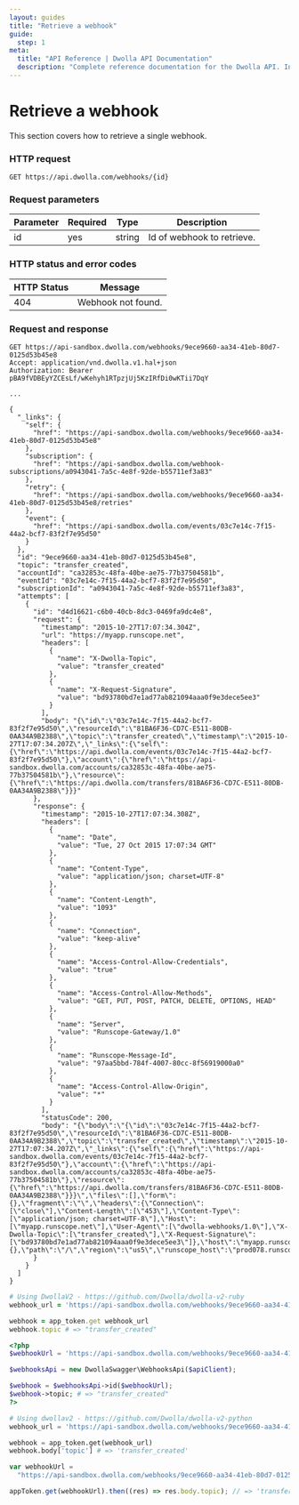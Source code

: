```yaml
---
layout: guides
title: "Retrieve a webhook"
guide:
  step: 1
meta:
  title: "API Reference | Dwolla API Documentation"
  description: "Complete reference documentation for the Dwolla API. Includes resource descriptions, endpoints and methods, parameters, and request and response examples."
---
```


# Retrieve a webhook

This section covers how to retrieve a single webhook.

### HTTP request

`GET https://api.dwolla.com/webhooks/{id}`

### Request parameters

| Parameter | Required | Type   | Description                |
| --------- | -------- | ------ | -------------------------- |
| id        | yes      | string | Id of webhook to retrieve. |

### HTTP status and error codes

| HTTP Status | Message            |
| ----------- | ------------------ |
| 404         | Webhook not found. |

### Request and response

```raw
GET https://api-sandbox.dwolla.com/webhooks/9ece9660-aa34-41eb-80d7-0125d53b45e8
Accept: application/vnd.dwolla.v1.hal+json
Authorization: Bearer pBA9fVDBEyYZCEsLf/wKehyh1RTpzjUj5KzIRfDi0wKTii7DqY

...

{
  "_links": {
    "self": {
      "href": "https://api-sandbox.dwolla.com/webhooks/9ece9660-aa34-41eb-80d7-0125d53b45e8"
    },
    "subscription": {
      "href": "https://api-sandbox.dwolla.com/webhook-subscriptions/a0943041-7a5c-4e8f-92de-b55711ef3a83"
    },
    "retry": {
      "href": "https://api-sandbox.dwolla.com/webhooks/9ece9660-aa34-41eb-80d7-0125d53b45e8/retries"
    },
    "event": {
      "href": "https://api-sandbox.dwolla.com/events/03c7e14c-7f15-44a2-bcf7-83f2f7e95d50"
    }
  },
  "id": "9ece9660-aa34-41eb-80d7-0125d53b45e8",
  "topic": "transfer_created",
  "accountId": "ca32853c-48fa-40be-ae75-77b37504581b",
  "eventId": "03c7e14c-7f15-44a2-bcf7-83f2f7e95d50",
  "subscriptionId": "a0943041-7a5c-4e8f-92de-b55711ef3a83",
  "attempts": [
    {
      "id": "d4d16621-c6b0-40cb-8dc3-0469fa9dc4e8",
      "request": {
        "timestamp": "2015-10-27T17:07:34.304Z",
        "url": "https://myapp.runscope.net",
        "headers": [
          {
            "name": "X-Dwolla-Topic",
            "value": "transfer_created"
          },
          {
            "name": "X-Request-Signature",
            "value": "bd93780bd7e1ad77ab821094aaa0f9e3dece5ee3"
          }
        ],
        "body": "{\"id\":\"03c7e14c-7f15-44a2-bcf7-83f2f7e95d50\",\"resourceId\":\"81BA6F36-CD7C-E511-80DB-0AA34A9B2388\",\"topic\":\"transfer_created\",\"timestamp\":\"2015-10-27T17:07:34.207Z\",\"_links\":{\"self\":{\"href\":\"https://api.dwolla.com/events/03c7e14c-7f15-44a2-bcf7-83f2f7e95d50\"},\"account\":{\"href\":\"https://api-sandbox.dwolla.com/accounts/ca32853c-48fa-40be-ae75-77b37504581b\"},\"resource\":{\"href\":\"https://api.dwolla.com/transfers/81BA6F36-CD7C-E511-80DB-0AA34A9B2388\"}}}"
      },
      "response": {
        "timestamp": "2015-10-27T17:07:34.308Z",
        "headers": [
          {
            "name": "Date",
            "value": "Tue, 27 Oct 2015 17:07:34 GMT"
          },
          {
            "name": "Content-Type",
            "value": "application/json; charset=UTF-8"
          },
          {
            "name": "Content-Length",
            "value": "1093"
          },
          {
            "name": "Connection",
            "value": "keep-alive"
          },
          {
            "name": "Access-Control-Allow-Credentials",
            "value": "true"
          },
          {
            "name": "Access-Control-Allow-Methods",
            "value": "GET, PUT, POST, PATCH, DELETE, OPTIONS, HEAD"
          },
          {
            "name": "Server",
            "value": "Runscope-Gateway/1.0"
          },
          {
            "name": "Runscope-Message-Id",
            "value": "97aa5bbd-784f-4007-80cc-8f56919000a0"
          },
          {
            "name": "Access-Control-Allow-Origin",
            "value": "*"
          }
        ],
        "statusCode": 200,
        "body": "{\"body\":\"{\"id\":\"03c7e14c-7f15-44a2-bcf7-83f2f7e95d50\",\"resourceId\":\"81BA6F36-CD7C-E511-80DB-0AA34A9B2388\",\"topic\":\"transfer_created\",\"timestamp\":\"2015-10-27T17:07:34.207Z\",\"_links\":{\"self\":{\"href\":\"https://api-sandbox.dwolla.com/events/03c7e14c-7f15-44a2-bcf7-83f2f7e95d50\"},\"account\":{\"href\":\"https://api-sandbox.dwolla.com/accounts/ca32853c-48fa-40be-ae75-77b37504581b\"},\"resource\":{\"href\":\"https://api.dwolla.com/transfers/81BA6F36-CD7C-E511-80DB-0AA34A9B2388\"}}}\",\"files\":[],\"form\":{},\"fragment\":\"\",\"headers\":{\"Connection\":[\"close\"],\"Content-Length\":[\"453\"],\"Content-Type\":[\"application/json; charset=UTF-8\"],\"Host\":[\"myapp.runscope.net\"],\"User-Agent\":[\"dwolla-webhooks/1.0\"],\"X-Dwolla-Topic\":[\"transfer_created\"],\"X-Request-Signature\":[\"bd93780bd7e1ad77ab821094aaa0f9e3dece5ee3\"]},\"host\":\"myapp.runscope.net\",\"method\":\"POST\",\"params\":{},\"path\":\"/\",\"region\":\"us5\",\"runscope_host\":\"prod078.runscope.in\",\"scheme\":\"https\",\"source\":\"capture\",\"source_ip\":\"52.24.10.184\",\"timestamp\":1.4459656543078682e+09,\"url\":\"https://myapp.runscope.net/\"}"
      }
    }
  ]
}
```

```ruby
# Using DwollaV2 - https://github.com/Dwolla/dwolla-v2-ruby
webhook_url = 'https://api-sandbox.dwolla.com/webhooks/9ece9660-aa34-41eb-80d7-0125d53b45e8'

webhook = app_token.get webhook_url
webhook.topic # => "transfer_created"
```

```php
<?php
$webhookUrl = 'https://api-sandbox.dwolla.com/webhooks/9ece9660-aa34-41eb-80d7-0125d53b45e8';

$webhooksApi = new DwollaSwagger\WebhooksApi($apiClient);

$webhook = $webhooksApi->id($webhookUrl);
$webhook->topic; # => "transfer_created"
?>
```

```python
# Using dwollav2 - https://github.com/Dwolla/dwolla-v2-python
webhook_url = 'https://api-sandbox.dwolla.com/webhooks/9ece9660-aa34-41eb-80d7-0125d53b45e8'

webhook = app_token.get(webhook_url)
webhook.body['topic'] # => 'transfer_created'
```

```javascript
var webhookUrl =
  "https://api-sandbox.dwolla.com/webhooks/9ece9660-aa34-41eb-80d7-0125d53b45e8";

appToken.get(webhookUrl).then((res) => res.body.topic); // => 'transfer_created'
```
